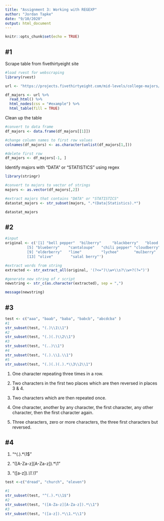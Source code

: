 ```yaml
---
title: "Assignment 3: Working with REGEXP"
author: "Jordan Tapke"
date: "9/10/2020"
output: html_document
---
```


```r
knitr::opts_chunk$set(echo = TRUE)
```

## #1

Scrape table from fivethirtyeight site
```r
#load rvest for webscraping
library(rvest)

url <- "https://projects.fivethirtyeight.com/mid-levels/college-majors/index.html?v=3&initialWidth=575&childId=framediv&parentTitle=The%20Economic%20Guide%20To%20Picking%20A%20College%20Major%20%7C%20FiveThirtyEight&parentUrl=https%3A%2F%2Ffivethirtyeight.com%2Ffeatures%2Fthe-economic-guide-to-picking-a-college-major%2F%22"

df_majors <- url %>%
  read_html() %>%
  html_nodes(css = "#example") %>%
  html_table(fill = TRUE)
```

Clean up the table
```r
#convert to data frame
df_majors <- data.frame(df_majors[[1]])

#change column names to first row values
colnames(df_majors) <- as.character(unlist(df_majors[1,]))

#delete first row
df_majors <- df_majors[-1, ]
```

Identify majors with "DATA" or "STATISTICS" using regex
```r
library(stringr)

#convert to majors to vector of strings
majors <- as.vector(df_majors[,2])

#extract majors that contains "DATA" or "STATISTICS"
datastat_majors <- str_subset(majors, ".*(Data|Statistics).*")

datastat_majors
```
## #2
```r
#input
original <- c('[1] "bell pepper"  "bilberry"     "blackberry"   "blood orange" 
          [5] "blueberry"    "cantaloupe"   "chili pepper" "cloudberry" 
          [9] "elderberry"   "lime"         "lychee"       "mulberry"    
          [13] "olive"        "salal berry"')

#extract words from string
extracted <- str_extract_all(original, '(?<=")\\w+\\s?\\w+?(?=")')

#generate new string of r script
newstring <- str_c(as.character(extracted), sep = ",")

message(newstring)

```
## #3
```r
test <- c("aaa", "baab", "baba", "babcb", "abcdcba" )
#1
str_subset(test, "(.)\\1\\1")
#2
str_subset(test, "(.)(.)\\2\\1")
#3
str_subset(test, "(..)\\1")
#4
str_subset(test, "(.).\\1.\\1")
#5
str_subset(test, "(.)(.)(.).*\\3\\2\\1")
```
1. One character repeating three times in a row.

2. Two characters in the first two places which are then reversed in places 3 & 4. 

3. Two characters which are then repeated once.

4. One character, another by any character, the first character, any other character, then the first character again.

5. Three characters, zero or more characters, the three first characters but reversed.


## #4

1. "^(.).*\\1$"

2. "([A-Za-z][A-Za-z]).*\\1"

3. "([a-z]).*\\1.*\\1"

```r
test <-c("dread", "church", "eleven")

#1
str_subset(test, "^(.).*\\1$")
#2
str_subset(test, "([A-Za-z][A-Za-z]).*\\1")
#3
str_subset(test, "([a-z]).*\\1.*\\1")
```

